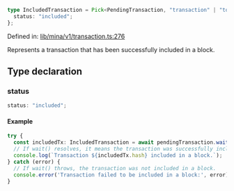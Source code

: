 ```ts
type IncludedTransaction = Pick<PendingTransaction, "transaction" | "toJSON" | "toPretty" | "hash" | "data"> & {
  status: "included";
};
```

Defined in: [lib/mina/v1/transaction.ts:276](https://github.com/o1-labs/o1js/blob/df1ff77af12d7cbbed4a6167f02815fad4f0dceb/src/lib/mina/v1/transaction.ts#L276)

Represents a transaction that has been successfully included in a block.

## Type declaration

### status

```ts
status: "included";
```

#### Example

```ts
try {
  const includedTx: IncludedTransaction = await pendingTransaction.wait();
  // If wait() resolves, it means the transaction was successfully included.
  console.log(`Transaction ${includedTx.hash} included in a block.`);
} catch (error) {
  // If wait() throws, the transaction was not included in a block.
  console.error('Transaction failed to be included in a block:', error);
}
```
